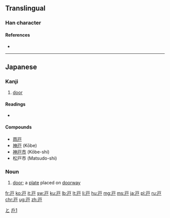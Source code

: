 {{also|戶|户}}
==Translingual==
{{ja-forms|戸|[[户]]|[[戶]]}}

===Han character===
{{Han char|rn=63|rad=戶|as=00|sn=4|var=2|four=|canj=一尸 (MS), X一尸 (XMS)|ids=⿱一尸}}

====References====
* {{Han ref|kx=0414.321|hdz=32257.010|uh=6238|ud=25144}}

----

==Japanese==

===Kanji===
{{ja-kanji|grade=2|rs=戶00}}

# [[door]]

====Readings====
* {{ja-readings
|goon=[[ぐ]] (gu) {{non-joyo-reading}}, [[ご]] (go) {{non-joyo-reading}}
|kanon=[[こ]] (ko)
|kun=[[と]] (to), [[へ]] (he) {{non-joyo-reading}}
|nanori=[[え]] (e), [[へ]] (he)
|corekun=[[と]]}}

====Compounds====
* [[雨戸]]
* [[神戸]] (Kōbe)
* [[Kobe|神戸市]] (Kōbe-shi)
* 松戸市 (Matsudo-shi)

===Noun===
{{ja-noun|と|kyu=戶}}

# [[door]]; a [[plate]] placed on [[doorway]]

[[Category:1000 Japanese basic words|と]]
[[Category:CJKV characters simplified differently in Japan and China|戶1]]

[[fr:戸]]
[[ko:戸]]
[[it:戸]]
[[sw:戸]]
[[ku:戸]]
[[lb:戸]]
[[lt:戸]]
[[li:戸]]
[[hu:戸]]
[[mg:戸]]
[[ms:戸]]
[[ja:戸]]
[[pl:戸]]
[[ru:戸]]
[[chr:戸]]
[[ug:戸]]
[[zh:戸]]